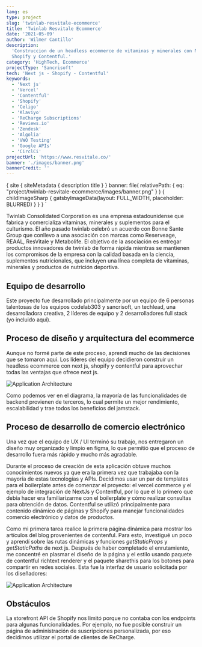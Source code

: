 ```yaml
---
lang: es
type: project
slug: 'twinlab-resvitale-ecommerce'
title: 'Twinlab Resvitale Ecommerce'
date: '2021-05-09'
author: 'Wilmer Cantillo'
description:
  'Construccion de un headless ecommerce de vitaminas y minerales con Next js,
  Shopify y Contentful.'
category: 'HighTech, Ecommerce'
projectType: 'Sancrisoft'
tech: 'Next js - Shopify - Contentful'
keywords:
  - 'Next js'
  - 'Vercel'
  - 'Contentful'
  - 'Shopify'
  - 'Celigo'
  - 'Klaviyo'
  - 'ReCharge Subscriptions'
  - 'Reviews.io'
  - 'Zendesk'
  - 'Algolia'
  - 'VWO Testing'
  - 'Google APIs'
  - 'CirclCi'
projectUrl: 'https://www.resvitale.co/'
banner: './images/banner.png'
bannerCredit: ''
---
```


  {
    site {
      siteMetadata {
        description
        title
      }
    }
    banner: file(
      relativePath: {
        eq: "project/twinlab-resvitale-ecommerce/images/banner.png"
      }
    ) {
      childImageSharp {
        gatsbyImageData(layout: FULL_WIDTH, placeholder: BLURRED)
      }
    }
  }
`

Twinlab Consolidated Corporation es una empresa estadounidense que fabrica y
comercializa vitaminas, minerales y suplementos para el culturismo. El año
pasado twinlab celebró un acuerdo con Bonne Sante Group que conllevo a una
asociación con marcas como Reserveage, REAAL, ResVitale y Metabolife. El
objetivo de la asociación es entregar productos innovadores de twinlab de forma
rápida mientras se mantienen los compromisos de la empresa con la calidad basada
en la ciencia, suplementos nutricionales, que incluyen una línea completa de
vitaminas, minerales y productos de nutrición deportiva.

## Equipo de desarrollo

Este proyecto fue desarrollado principalmente por un equipo de 6 personas
talentosas de los equipos codelab303 y sancrisoft, un techlead, una
desarrolladora creativa, 2 líderes de equipo y 2 desarrolladores full stack (yo
incluido aquí).

## Proceso de diseño y arquitectura del ecommerce

Aunque no formé parte de este proceso, aprendí mucho de las decisiones que se
tomaron aquí. Los líderes del equipo decidieron construir un headless ecommerce
con next js, shopify y contentful para aprovechar todas las ventajas que ofrece
next js.

![Application Architecture](./images/schema.png)

Como podemos ver en el diagrama, la mayoría de las funcionalidades de backend
provienen de terceros, lo cual permite un mejor rendimiento, escalabilidad y
trae todos los beneficios del jamstack.

## Proceso de desarrollo de comercio electrónico

Una vez que el equipo de UX / UI terminó su trabajo, nos entregaron un diseño
muy organizado y limpio en figma, lo que permitió que el proceso de desarrollo
fuera más rápido y mucho más agradable.

Durante el proceso de creación de esta aplicación obtuve muchos conocimientos
nuevos ya que era la primera vez que trabajaba con la mayoría de estas
tecnologías y APIs. Decidimos usar un par de templates para el boilerplate antes
de comenzar el proyecto: el vercel commerce y el ejemplo de integración de
NextJs y Contentful, por lo que el lo primero que debía hacer era familiarizarme
con el boilerplate y cómo realizar consultas para obtención de datos. Contentful
se utilizó principalmente para contenido dinámico de páginas y Shopify para
manejar funcionalidades comercio electrónico y datos de productos.

Como mi primera tarea realice la primera página dinámica para mostrar los
artículos del blog provenientes de contenful. Para esto, investigué un poco y
aprendí sobre las rutas dinámicas y funciones _getStaticProps_ y
_getStaticPaths_ de next js. Después de haber completado el enrutamiento, me
concentré en plasmar el diseño de la página y el estilo usando paquete de
contentful richtext renderer y el paquete sharethis para los botones para
compartir en redes sociales. Esta fue la interfaz de usuario solicitada por los
diseñadores:

![Application Architecture](./images/article.png)

## Obstáculos

La storefront API de Shopify nos limitó porque no contaba con los endpoints para
algunas funcionalidades. Por ejemplo, no fue posible construir un página de
administración de suscripciones personalizada, por eso decidimos utilizar el
portal de clientes de ReCharge.
